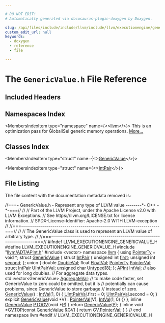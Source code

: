 ```yaml
---

# DO NOT EDIT!
# Automatically generated via docusaurus-plugin-doxygen by Doxygen.

slug: /api/files/include/include/llvm/include/llvm/executionengine/genericvalue-h
custom_edit_url: null
keywords:
  - doxygen
  - reference
  - file

---
```





# The `GenericValue.h` File Reference

<DoxygenPage pluginConfig={pluginConfig}>



## Included Headers

<IncludesList>
<IncludesListItem
  filePath="llvm/ADT/APInt.h"
  permalink="/docs/api/files/include/include/llvm/include/llvm/adt/apint-h"
  isLocal="true" />
<IncludesListItem
  filePath="vector"
  permalink=""
  isLocal="false" />
</IncludesList>

## Namespaces Index

<MembersIndex>

<MembersIndexItem
  type="namespace"
  name={<><a href="/docs/api/namespaces/llvm">llvm</a></>}>
This is an optimization pass for GlobalISel generic memory operations. <a href="/docs/api/namespaces/llvm/#details">More...</a>
</MembersIndexItem>

</MembersIndex>

## Classes Index

<MembersIndex>

<MembersIndexItem
  type="struct"
  name={<><a href="/docs/api/structs/llvm/genericvalue">GenericValue</a></>}>
</MembersIndexItem>

<MembersIndexItem
  type="struct"
  name={<><a href="/docs/api/structs/llvm/genericvalue/intpair">IntPair</a></>}>
</MembersIndexItem>

</MembersIndex>


## File Listing

The file content with the documentation metadata removed is:

<ProgramListing>

<Link id="l00001" /><CodeLine lineNumber="1"><Highlight kind="comment">//===- GenericValue.h - Represent any type of LLVM value --------&#42;- C++ -&#42;-===//</Highlight><Highlight kind="normal"></Highlight></CodeLine>
<Link id="l00002" /><CodeLine lineNumber="2"><Highlight kind="normal"></Highlight><Highlight kind="comment">//</Highlight><Highlight kind="normal"></Highlight></CodeLine>
<Link id="l00003" /><CodeLine lineNumber="3"><Highlight kind="normal"></Highlight><Highlight kind="comment">// Part of the LLVM Project, under the Apache License v2.0 with LLVM Exceptions.</Highlight><Highlight kind="normal"></Highlight></CodeLine>
<Link id="l00004" /><CodeLine lineNumber="4"><Highlight kind="normal"></Highlight><Highlight kind="comment">// See https://llvm.org/LICENSE.txt for license information.</Highlight><Highlight kind="normal"></Highlight></CodeLine>
<Link id="l00005" /><CodeLine lineNumber="5"><Highlight kind="normal"></Highlight><Highlight kind="comment">// SPDX-License-Identifier: Apache-2.0 WITH LLVM-exception</Highlight><Highlight kind="normal"></Highlight></CodeLine>
<Link id="l00006" /><CodeLine lineNumber="6"><Highlight kind="normal"></Highlight><Highlight kind="comment">//</Highlight><Highlight kind="normal"></Highlight></CodeLine>
<Link id="l00007" /><CodeLine lineNumber="7"><Highlight kind="normal"></Highlight><Highlight kind="comment">//===----------------------------------------------------------------------===//</Highlight><Highlight kind="normal"></Highlight></CodeLine>
<Link id="l00008" /><CodeLine lineNumber="8"><Highlight kind="normal"></Highlight><Highlight kind="comment">//</Highlight><Highlight kind="normal"></Highlight></CodeLine>
<Link id="l00009" /><CodeLine lineNumber="9"><Highlight kind="normal"></Highlight><Highlight kind="comment">// The GenericValue class is used to represent an LLVM value of arbitrary type.</Highlight><Highlight kind="normal"></Highlight></CodeLine>
<Link id="l00010" /><CodeLine lineNumber="10"><Highlight kind="normal"></Highlight><Highlight kind="comment">//</Highlight><Highlight kind="normal"></Highlight></CodeLine>
<Link id="l00011" /><CodeLine lineNumber="11"><Highlight kind="normal"></Highlight><Highlight kind="comment">//===----------------------------------------------------------------------===//</Highlight><Highlight kind="normal"></Highlight></CodeLine>
<Link id="l00012" /><CodeLine lineNumber="12"><Highlight kind="normal"></Highlight></CodeLine>
<Link id="l00013" /><CodeLine lineNumber="13"><Highlight kind="normal"></Highlight><Highlight kind="preprocessor">#ifndef LLVM&#95;EXECUTIONENGINE&#95;GENERICVALUE&#95;H</Highlight><Highlight kind="normal"></Highlight></CodeLine>
<Link id="l00014" /><CodeLine lineNumber="14"><Highlight kind="normal"></Highlight><Highlight kind="preprocessor">#define LLVM&#95;EXECUTIONENGINE&#95;GENERICVALUE&#95;H</Highlight><Highlight kind="normal"></Highlight></CodeLine>
<Link id="l00015" /><CodeLine lineNumber="15"><Highlight kind="normal"></Highlight></CodeLine>
<Link id="l00016" /><CodeLine lineNumber="16"><Highlight kind="normal"></Highlight><Highlight kind="preprocessor">#include &quot;<a href="/docs/api/files/include/include/llvm/include/llvm/adt/apint-h">llvm/ADT/APInt.h</a>&quot;</Highlight><Highlight kind="normal"></Highlight></CodeLine>
<Link id="l00017" /><CodeLine lineNumber="17"><Highlight kind="normal"></Highlight><Highlight kind="preprocessor">#include &lt;vector&gt;</Highlight><Highlight kind="normal"></Highlight></CodeLine>
<Link id="l00018" /><CodeLine lineNumber="18"><Highlight kind="normal"></Highlight></CodeLine>
<Link id="l00019" /><CodeLine lineNumber="19"><Highlight kind="normal"></Highlight><Highlight kind="keyword">namespace </Highlight><Highlight kind="normal"><a href="/docs/api/namespaces/llvm">llvm</a> &#123;</Highlight></CodeLine>
<Link id="l00020" /><CodeLine lineNumber="20"><Highlight kind="normal"></Highlight></CodeLine>
<Link id="l00021" /><CodeLine lineNumber="21" lineLink="/docs/api/namespaces/llvm/#a41f670c80fbc831d70a472b03c4739ae"><Highlight kind="normal"></Highlight><Highlight kind="keyword">using </Highlight><Highlight kind="normal"><a href="/docs/api/namespaces/llvm/#a41f670c80fbc831d70a472b03c4739ae">PointerTy</a> = </Highlight><Highlight kind="keywordtype">void</Highlight><Highlight kind="normal"> &#42;;</Highlight></CodeLine>
<Link id="l00022" /><CodeLine lineNumber="22"><Highlight kind="normal"></Highlight></CodeLine>
<Link id="l00023" /><CodeLine lineNumber="23" lineLink="/docs/api/structs/llvm/genericvalue"><Highlight kind="normal"></Highlight><Highlight kind="keyword">struct </Highlight><Highlight kind="normal"><a href="/docs/api/structs/llvm/genericvalue/#a7d2861e693ffddd71d582850c766ad8e">GenericValue</a> &#123;</Highlight></CodeLine>
<Link id="l00024" /><CodeLine lineNumber="24" lineLink="/docs/api/structs/llvm/genericvalue/intpair"><Highlight kind="normal">  </Highlight><Highlight kind="keyword">struct </Highlight><Highlight kind="normal"><a href="/docs/api/structs/llvm/genericvalue/intpair">IntPair</a> &#123;</Highlight></CodeLine>
<Link id="l00025" /><CodeLine lineNumber="25" lineLink="/docs/api/structs/llvm/genericvalue/intpair/#aa000019e123176bd9c6a0654ece313fe"><Highlight kind="normal">    </Highlight><Highlight kind="keywordtype">unsigned</Highlight><Highlight kind="normal"> </Highlight><Highlight kind="keywordtype">int</Highlight><Highlight kind="normal"> <a href="/docs/api/structs/llvm/genericvalue/intpair/#aa000019e123176bd9c6a0654ece313fe">first</a>;</Highlight></CodeLine>
<Link id="l00026" /><CodeLine lineNumber="26" lineLink="/docs/api/structs/llvm/genericvalue/intpair/#acc5ab9c71b8081bb8c5b9ef4bf909468"><Highlight kind="normal">    </Highlight><Highlight kind="keywordtype">unsigned</Highlight><Highlight kind="normal"> </Highlight><Highlight kind="keywordtype">int</Highlight><Highlight kind="normal"> <a href="/docs/api/structs/llvm/genericvalue/intpair/#acc5ab9c71b8081bb8c5b9ef4bf909468">second</a>;</Highlight></CodeLine>
<Link id="l00027" /><CodeLine lineNumber="27"><Highlight kind="normal">  &#125;;</Highlight></CodeLine>
<Link id="l00028" /><CodeLine lineNumber="28"><Highlight kind="normal">  </Highlight><Highlight kind="keyword">union </Highlight><Highlight kind="normal">&#123;</Highlight></CodeLine>
<Link id="l00029" /><CodeLine lineNumber="29" lineLink="/docs/api/structs/llvm/genericvalue/#a9810b36b4c4c17901d491f5aac030623"><Highlight kind="normal">    </Highlight><Highlight kind="keywordtype">double</Highlight><Highlight kind="normal"> <a href="/docs/api/structs/llvm/genericvalue/#a9810b36b4c4c17901d491f5aac030623">DoubleVal</a>;</Highlight></CodeLine>
<Link id="l00030" /><CodeLine lineNumber="30" lineLink="/docs/api/structs/llvm/genericvalue/#a5160197592bd1fc5c8cc81cd803e0629"><Highlight kind="normal">    </Highlight><Highlight kind="keywordtype">float</Highlight><Highlight kind="normal"> <a href="/docs/api/structs/llvm/genericvalue/#a5160197592bd1fc5c8cc81cd803e0629">FloatVal</a>;</Highlight></CodeLine>
<Link id="l00031" /><CodeLine lineNumber="31" lineLink="/docs/api/structs/llvm/genericvalue/#a23f8c75218aea0cfcfe0f3e4223d3b02"><Highlight kind="normal">    <a href="/docs/api/namespaces/llvm/#a41f670c80fbc831d70a472b03c4739ae">PointerTy</a> <a href="/docs/api/structs/llvm/genericvalue/#a23f8c75218aea0cfcfe0f3e4223d3b02">PointerVal</a>;</Highlight></CodeLine>
<Link id="l00032" /><CodeLine lineNumber="32" lineLink="/docs/api/structs/llvm/genericvalue/#a7495c89b67b21446ed9951586a17b345"><Highlight kind="normal">    </Highlight><Highlight kind="keyword">struct </Highlight><Highlight kind="normal"><a href="/docs/api/structs/llvm/genericvalue/intpair">IntPair</a> <a href="/docs/api/structs/llvm/genericvalue/#a7495c89b67b21446ed9951586a17b345">UIntPairVal</a>;</Highlight></CodeLine>
<Link id="l00033" /><CodeLine lineNumber="33" lineLink="/docs/api/structs/llvm/genericvalue/#a41a10771a4ea1018e2df8e845620c78c"><Highlight kind="normal">    </Highlight><Highlight kind="keywordtype">unsigned</Highlight><Highlight kind="normal"> </Highlight><Highlight kind="keywordtype">char</Highlight><Highlight kind="normal"> <a href="/docs/api/structs/llvm/genericvalue/#a41a10771a4ea1018e2df8e845620c78c">Untyped</a>&#91;8&#93;;</Highlight></CodeLine>
<Link id="l00034" /><CodeLine lineNumber="34"><Highlight kind="normal">  &#125;;</Highlight></CodeLine>
<Link id="l00035" /><CodeLine lineNumber="35" lineLink="/docs/api/structs/llvm/genericvalue/#adc1cecb2e860959165c8ad83d0d26023"><Highlight kind="normal">  <a href="/docs/api/classes/llvm/apint">APInt</a> <a href="/docs/api/structs/llvm/genericvalue/#adc1cecb2e860959165c8ad83d0d26023">IntVal</a>; </Highlight><Highlight kind="comment">// also used for long doubles.</Highlight><Highlight kind="normal"></Highlight></CodeLine>
<Link id="l00036" /><CodeLine lineNumber="36"><Highlight kind="normal">  </Highlight><Highlight kind="comment">// For aggregate data types.</Highlight><Highlight kind="normal"></Highlight></CodeLine>
<Link id="l00037" /><CodeLine lineNumber="37" lineLink="/docs/api/structs/llvm/genericvalue/#aa46325f5b23e83bb49e497cfce2f1b89"><Highlight kind="normal">  std::vector&lt;GenericValue&gt; <a href="/docs/api/structs/llvm/genericvalue/#aa46325f5b23e83bb49e497cfce2f1b89">AggregateVal</a>;</Highlight></CodeLine>
<Link id="l00038" /><CodeLine lineNumber="38"><Highlight kind="normal"></Highlight></CodeLine>
<Link id="l00039" /><CodeLine lineNumber="39"><Highlight kind="normal">  </Highlight><Highlight kind="comment">// to make code faster, set GenericValue to zero could be omitted, but it is</Highlight><Highlight kind="normal"></Highlight></CodeLine>
<Link id="l00040" /><CodeLine lineNumber="40"><Highlight kind="normal">  </Highlight><Highlight kind="comment">// potentially can cause problems, since GenericValue to store garbage</Highlight><Highlight kind="normal"></Highlight></CodeLine>
<Link id="l00041" /><CodeLine lineNumber="41"><Highlight kind="normal">  </Highlight><Highlight kind="comment">// instead of zero.</Highlight><Highlight kind="normal"></Highlight></CodeLine>
<Link id="l00042" /><CodeLine lineNumber="42" lineLink="/docs/api/structs/llvm/genericvalue/#a7d2861e693ffddd71d582850c766ad8e"><Highlight kind="normal">  <a href="/docs/api/structs/llvm/genericvalue/#a7d2861e693ffddd71d582850c766ad8e">GenericValue</a>() : <a href="/docs/api/structs/llvm/genericvalue/#adc1cecb2e860959165c8ad83d0d26023">IntVal</a>(1, 0) &#123;</Highlight></CodeLine>
<Link id="l00043" /><CodeLine lineNumber="43"><Highlight kind="normal">    <a href="/docs/api/structs/llvm/genericvalue/#a7495c89b67b21446ed9951586a17b345">UIntPairVal</a>.first = 0;</Highlight></CodeLine>
<Link id="l00044" /><CodeLine lineNumber="44"><Highlight kind="normal">    <a href="/docs/api/structs/llvm/genericvalue/#a7495c89b67b21446ed9951586a17b345">UIntPairVal</a>.second = 0;</Highlight></CodeLine>
<Link id="l00045" /><CodeLine lineNumber="45"><Highlight kind="normal">  &#125;</Highlight></CodeLine>
<Link id="l00046" /><CodeLine lineNumber="46" lineLink="/docs/api/structs/llvm/genericvalue/#a486b5999512a929d63ac73f5763e27fd"><Highlight kind="normal">  </Highlight><Highlight kind="keyword">explicit</Highlight><Highlight kind="normal"> <a href="/docs/api/structs/llvm/genericvalue/#a486b5999512a929d63ac73f5763e27fd">GenericValue</a>(</Highlight><Highlight kind="keywordtype">void</Highlight><Highlight kind="normal"> &#42;V) : <a href="/docs/api/structs/llvm/genericvalue/#a23f8c75218aea0cfcfe0f3e4223d3b02">PointerVal</a>(V), <a href="/docs/api/structs/llvm/genericvalue/#adc1cecb2e860959165c8ad83d0d26023">IntVal</a>(1, 0) &#123;&#125;</Highlight></CodeLine>
<Link id="l00047" /><CodeLine lineNumber="47"><Highlight kind="normal">&#125;;</Highlight></CodeLine>
<Link id="l00048" /><CodeLine lineNumber="48"><Highlight kind="normal"></Highlight></CodeLine>
<Link id="l00049" /><CodeLine lineNumber="49" lineLink="/docs/api/namespaces/llvm/#a77905b5e34e8754df1ed4051e0ad9d1a"><Highlight kind="normal"></Highlight><Highlight kind="keyword">inline</Highlight><Highlight kind="normal"> <a href="/docs/api/structs/llvm/genericvalue">GenericValue</a> <a href="/docs/api/namespaces/llvm/#a77905b5e34e8754df1ed4051e0ad9d1a">PTOGV</a>(</Highlight><Highlight kind="keywordtype">void</Highlight><Highlight kind="normal"> &#42;<a href="/docs/api/files/lib/lib/option/option-cpp/#a04665169063c8ca1f2ea96c27fc7c2b2">P</a>) &#123; </Highlight><Highlight kind="keywordflow">return</Highlight><Highlight kind="normal"> <a href="/docs/api/structs/llvm/genericvalue">GenericValue</a>(<a href="/docs/api/files/lib/lib/option/option-cpp/#a04665169063c8ca1f2ea96c27fc7c2b2">P</a>); &#125;</Highlight></CodeLine>
<Link id="l00050" /><CodeLine lineNumber="50" lineLink="/docs/api/namespaces/llvm/#ac3ff7c50d6ac50925243afaa521aa36a"><Highlight kind="normal"></Highlight><Highlight kind="keyword">inline</Highlight><Highlight kind="normal"> </Highlight><Highlight kind="keywordtype">void</Highlight><Highlight kind="normal"> &#42;<a href="/docs/api/namespaces/llvm/#ac3ff7c50d6ac50925243afaa521aa36a">GVTOP</a>(</Highlight><Highlight kind="keyword">const</Highlight><Highlight kind="normal"> <a href="/docs/api/structs/llvm/genericvalue">GenericValue</a> &amp;GV) &#123; </Highlight><Highlight kind="keywordflow">return</Highlight><Highlight kind="normal"> GV.<a href="/docs/api/structs/llvm/genericvalue/#a23f8c75218aea0cfcfe0f3e4223d3b02">PointerVal</a>; &#125;</Highlight></CodeLine>
<Link id="l00051" /><CodeLine lineNumber="51"><Highlight kind="normal"></Highlight></CodeLine>
<Link id="l00052" /><CodeLine lineNumber="52"><Highlight kind="normal">&#125; </Highlight><Highlight kind="comment">// end namespace llvm</Highlight><Highlight kind="normal"></Highlight></CodeLine>
<Link id="l00053" /><CodeLine lineNumber="53"><Highlight kind="normal"></Highlight></CodeLine>
<Link id="l00054" /><CodeLine lineNumber="54"><Highlight kind="normal"></Highlight><Highlight kind="preprocessor">#endif </Highlight><Highlight kind="comment">// LLVM&#95;EXECUTIONENGINE&#95;GENERICVALUE&#95;H</Highlight><Highlight kind="normal"></Highlight></CodeLine>

</ProgramListing>


</DoxygenPage>
